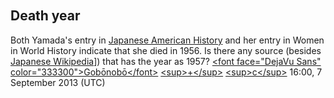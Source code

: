 <article id="34581949" title=Talk:Yamada Waka>
	<talkpage id="34581949" title="Talk:Yamada Waka">
{{WikiProjectBannerShell|1=
{{WikiProject Biography|class=start|living=no|listas=Yamada, Waka}}
{{WikiProject Japan|class=start|importance=mid|bio=y|history=y}}
{{WikiProject Feminism|class=start|importance=mid}}
}}

==Death year==
Both Yamada's entry in [http://books.google.com/books?id=QZg6Ft_jvJ0C&amp;pg=PA353&amp;dq=Arabian+Oyae&amp;hl=en&amp;sa=X&amp;ei=L0orUoylEqqQyQG6ooDQCg&amp;ved=0CDAQ6AEwAA#v=onepage&amp;q=Arabian%20Oyae&amp;f=false Japanese American History] and her entry in Women in World History indicate that she died in 1956. Is there any source (besides [https://ja.wikipedia.org/wiki/%E5%B1%B1%E7%94%B0%E3%82%8F%E3%81%8B Japanese Wikipedia]]) that has the year as 1957? [[User:Gobonobo|&lt;font face=&quot;DejaVu Sans&quot; color=&quot;333300&quot;&gt;Gobōnobō&lt;/font&gt;]] [[User_talk:Gobonobo|&lt;sup&gt;+&lt;/sup&gt;]] [[Special:Contributions/Gobonobo|&lt;sup&gt;c&lt;/sup&gt;]] 16:00, 7 September 2013 (UTC)
	</talkpage>
</article>